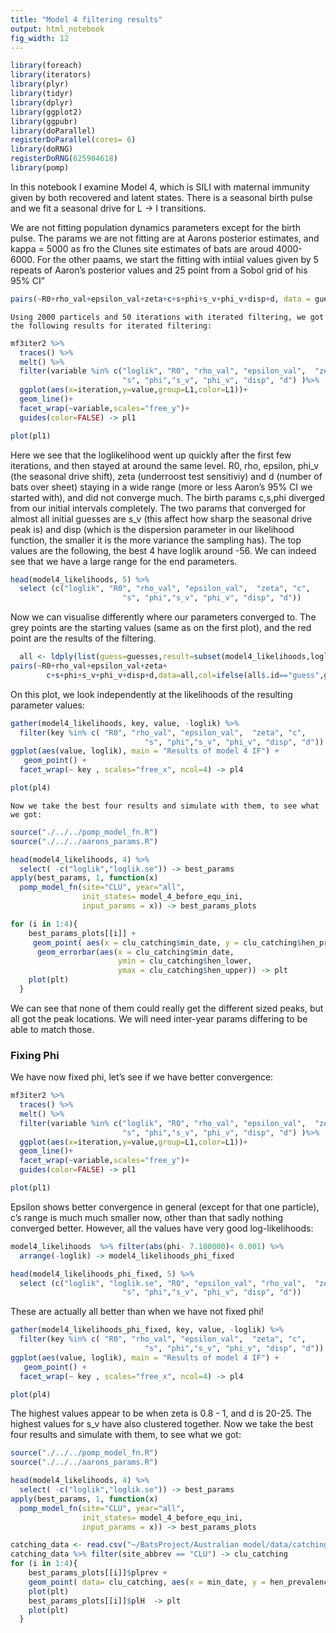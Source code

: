 ```yaml
---
title: "Model 4 filtering results"
output: html_notebook
fig_width: 12
---
```


```r
library(foreach)
library(iterators)
library(plyr)
library(tidyr)
library(dplyr)
library(ggplot2)
library(ggpubr)
library(doParallel)
registerDoParallel(cores= 6)
library(doRNG)
registerDoRNG(625904618)
library(pomp)
```

In this notebook I examine Model 4, which is SILI with maternal immunity given by both recovered and latent states. There is a seasonal birth pulse and we fit a seasonal drive for L -> I transitions.  

  We are not fitting population dynamics parameters except for the birth pulse. The params we are not fitting are at Aarons posterior estimates, and kappa = 5000 as fro the Clunes site estimates of bats are aroud 4000-6000. For the other paams, we start the fitting with intiial values given by 5 repeats of Aaron's posterior values and 25 point from a Sobol grid of his 95% CI"

```r
pairs(~R0+rho_val+epsilon_val+zeta+c+s+phi+s_v+phi_v+disp+d, data = guesses, pch = 20, main = "Model 4 fitting starting values")
```

  
    Using 2000 particels and 50 iterations with iterated filtering, we got the following results for iterated filtering:
```r
mf3iter2 %>%
  traces() %>%
  melt() %>%
  filter(variable %in% c("loglik", "R0", "rho_val", "epsilon_val",  "zeta", "c",
                         "s", "phi","s_v", "phi_v", "disp", "d") )%>%
  ggplot(aes(x=iteration,y=value,group=L1,color=L1))+
  geom_line()+
  facet_wrap(~variable,scales="free_y")+
  guides(color=FALSE) -> pl1

plot(pl1)
```
  Here we see that the loglikelihood went up quickly after the first few iterations, and then stayed at around the same level. R0, rho, epsilon, phi_v (the seasonal drive shift), zeta (underroost test sensitiviy) and d (number of bats over sheet) staying in a wide range (more or less Aaron's 95% CI we started with), and did not converge much. The birth params c,s,phi diverged from our initial intervals completely. The two params that converged for almost all initial guesses are s_v (this affect how sharp the seasonal drive peak is) and disp (which is the dispersion parameter in our likelihood function, the smaller it is the more variance the sampling has).
  The top values are the following, the best 4 have loglik around -56. We can indeed see that we have a large range for the end parameters.
```r
head(model4_likelihoods, 5) %>%
  select (c("loglik", "R0", "rho_val", "epsilon_val",  "zeta", "c",
                         "s", "phi","s_v", "phi_v", "disp", "d"))
```
  Now we can visualise differently where our parameters converged to. The grey points are the starting values (same as on the first plot), and the red point are the results of the filtering.
```r
  all <- ldply(list(guess=guesses,result=subset(model4_likelihoods,loglik>max(loglik)-20)))
pairs(~R0+rho_val+epsilon_val+zeta+
        c+s+phi+s_v+phi_v+disp+d,data=all,col=ifelse(all$.id=="guess",grey(0.5),"red"),pch=20,main ="Model 4 high likelihood areas" )
```

  On this plot, we look independently at the likelihoods of the resulting parameter values:
```r
gather(model4_likelihoods, key, value, -loglik) %>%
  filter(key %in% c( "R0", "rho_val", "epsilon_val",  "zeta", "c",
                              "s", "phi","s_v", "phi_v", "disp", "d")) %>%
ggplot(aes(value, loglik), main = "Results of model 4 IF") + 
   geom_point() +
  facet_wrap(~ key , scales="free_x", ncol=4) -> pl4

plot(pl4)
``` 
  
    Now we take the best four results and simulate with them, to see what we got:
```r
source("./../../pomp_model_fn.R")
source("./../../aarons_params.R")

head(model4_likelihoods, 4) %>%
  select( -c("loglik","loglik.se")) -> best_params
apply(best_params, 1, function(x)
  pomp_model_fn(site="CLU", year="all", 
                init_states= model_4_before_equ_ini,
                input_params = x)) -> best_params_plots

for (i in 1:4){
    best_params_plots[[i]] +
     geom_point( aes(x = clu_catching$min_date, y = clu_catching$hen_prevalence))+
      geom_errorbar(aes(x = clu_catching$min_date,
                        ymin = clu_catching$hen_lower, 
                        ymax = clu_catching$hen_upper)) -> plt
    plot(plt)
  }
```
We can see that none of them could really get the different sized peaks, but all got the peak locations. We will need inter-year params differing to be able to match those.     

    
### Fixing Phi ###
  
  We have now fixed phi, let's see if we have better convergence:
```r
mf3iter2 %>%
  traces() %>%
  melt() %>%
  filter(variable %in% c("loglik", "R0", "rho_val", "epsilon_val",  "zeta", "c",
                         "s", "phi","s_v", "phi_v", "disp", "d") )%>%
  ggplot(aes(x=iteration,y=value,group=L1,color=L1))+
  geom_line()+
  facet_wrap(~variable,scales="free_y")+
  guides(color=FALSE) -> pl1

plot(pl1)
```  

  Epsilon shows better convergence in general (except for that one particle), c's range is much much smaller now, other than that sadly nothing converged better.
  However, all the values have very good log-likelihoods:
  
    
```r
model4_likelihoods  %>% filter(abs(phi- 7.180000)< 0.001) %>%
  arrange(-loglik) -> model4_likelihoods_phi_fixed

head(model4_likelihoods_phi_fixed, 5) %>%
  select (c("loglik", "loglik.se", "R0", "epsilon_val", "rho_val",  "zeta", "c",
                         "s", "phi","s_v", "phi_v", "disp", "d"))
```  
  
  These are actually all better than when we have not fixed phi!
  
```r
gather(model4_likelihoods_phi_fixed, key, value, -loglik) %>%
  filter(key %in% c( "R0", "rho_val", "epsilon_val",  "zeta", "c",
                              "s", "phi","s_v", "phi_v", "disp", "d")) %>%
ggplot(aes(value, loglik), main = "Results of model 4 IF") + 
   geom_point() +
  facet_wrap(~ key , scales="free_x", ncol=4) -> pl4

plot(pl4)
```
  The highest values appear to be when zeta is 0.8 - 1, and d is 20-25. The highest values for s_v have also clustered together. 
      Now we take the best four results and simulate with them, to see what we got:
```r
source("./../../pomp_model_fn.R")
source("./../../aarons_params.R")

head(model4_likelihoods, 4) %>%
  select( -c("loglik","loglik.se")) -> best_params
apply(best_params, 1, function(x)
  pomp_model_fn(site="CLU", year="all", 
                init_states= model_4_before_equ_ini,
                input_params = x)) -> best_params_plots

catching_data <- read.csv("~/BatsProject/Australian model/data/catching_data.txt", sep="")
catching_data %>% filter(site_abbrev == "CLU") -> clu_catching
for (i in 1:4){
    best_params_plots[[i]]$plprev +
    geom_point( data= clu_catching, aes(x = min_date, y = hen_prevalence)) -> plt
    plot(plt)
    best_params_plots[[i]]$plH  -> plt
    plot(plt)
  }
```
